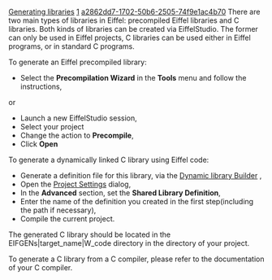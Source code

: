 [[Property:title|Generating libraries]]
[[Property:weight|1]]
[[Property:uuid|a2862dd7-1702-50b6-2505-74f9e1ac4b70]]
There are two main types of libraries in Eiffel: precompiled Eiffel libraries and C libraries. Both kinds of libraries can be created via EiffelStudio. The former can only be used in Eiffel projects, C libraries can be used either in Eiffel programs, or in standard C programs.

To generate an Eiffel precompiled library:
* Select the '''Precompilation Wizard''' in the '''Tools''' menu and follow the instructions, 

or
* Launch a new EiffelStudio session,
* Select your project
* Change the action to '''Precompile''', 
* Click '''Open''' 

To generate a dynamically linked C library using Eiffel code:
* Generate a definition file for this library, via the [[Dynamic library builder|Dynamic library Builder]] , 
* Open the [[Advanced Options|Project Settings]]  dialog, 
* In the '''Advanced''' section, set the '''Shared Library Definition''', 
* Enter the name of the definition you created in the first step(including the path if necessary),
* Compile the current project.

The generated C library should be located in the EIFGENs|target_name|W_code directory in the directory of your project.

To generate a C library from a C compiler, please refer to the documentation of your C compiler.

{{seealso| '''See Also''' <br/>
[[Using libraries|Using libraries]]  <br/>
[[CECIL|CECIL library: calling Eiffel routines from C programs]]  <br/>
[[Command line: Introduction|Command line options]]  }}




